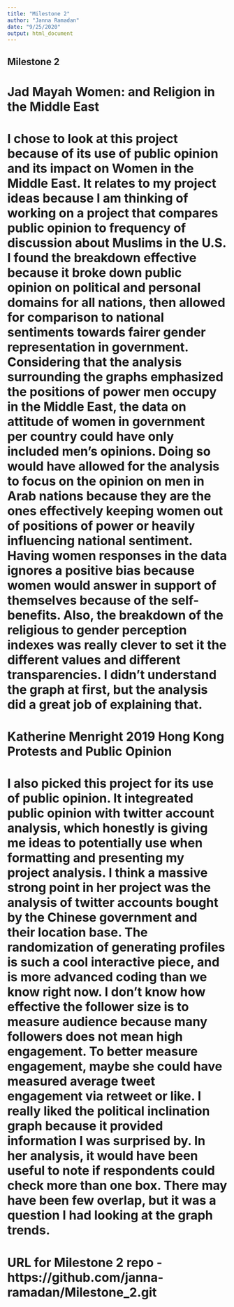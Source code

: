```yaml
---
title: "Milestone 2"
author: "Janna Ramadan"
date: "9/25/2020"
output: html_document
---
```


## Milestone 2

# Jad Mayah Women: and Religion in the Middle East
# I chose to look at this project because of its use of public opinion and its impact on Women in the Middle East. It relates to my project ideas because I am thinking of working on a project that compares public opinion to frequency of discussion about Muslims in the U.S. I found the breakdown effective because it broke down public opinion on political and personal domains for all nations, then allowed for comparison to national sentiments towards fairer gender representation in government. Considering that the analysis surrounding the graphs emphasized the positions of power men occupy in the Middle East, the data on attitude of women in government per country could have only included men's opinions. Doing so would have allowed for the analysis to focus on the opinion on men in Arab nations because they are the ones effectively keeping women out of positions of power or heavily influencing national sentiment. Having women responses in the data ignores a positive bias because women would answer in support of themselves because of the self-benefits. Also, the breakdown of the religious to gender perception indexes was really clever to set it the different values and different transparencies. I didn't understand the graph at first, but the analysis did a great job of explaining that.

# Katherine Menright 2019 Hong Kong Protests and Public Opinion
# I also picked this project for its use of public opinion. It integreated public opinion with twitter account analysis, which honestly is giving me ideas to potentially use when formatting and presenting my project analysis. I think a massive strong point in her project was the analysis of twitter accounts bought by the Chinese government and their location base. The randomization of generating profiles is such a cool interactive piece, and is more advanced coding than we know right now. I don't know how effective the follower size is to measure audience because many followers does not mean high engagement. To better measure engagement, maybe she could have measured average tweet engagement via retweet or like. I really liked the political inclination graph because it provided information I was surprised by. In her analysis, it would have been useful to note if respondents could check more than one box. There may have been few overlap, but it was a question I had looking at the graph trends.

# URL for Milestone 2 repo - https://github.com/janna-ramadan/Milestone_2.git
